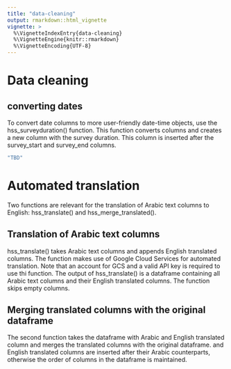 ```yaml
---
title: "data-cleaning"
output: rmarkdown::html_vignette
vignette: >
  %\VignetteIndexEntry{data-cleaning}
  %\VignetteEngine{knitr::rmarkdown}
  %\VignetteEncoding{UTF-8}
---
```


# Data cleaning

## converting dates
To convert date columns to more user-friendly date-time objects, use the hss_surveyduration()
function. This function converts columns and creates a new column with the survey duration. This column is inserted after the survey_start and survey_end columns.

```r
"TBD"
```

# Automated translation
Two functions are relevant for the translation of Arabic text columns to English: hss_translate() and hss_merge_translated().

## Translation of Arabic text columns
hss_translate() takes Arabic text columns and appends English translated columns. The function makes use of Google Cloud Services for automated translation. Note that an account for GCS and a valid API key is required to use thi function. The output of hss_translate() is a dataframe containing all Arabic text columns and their English translated columns. The function skips empty columns.

## Merging translated columns with the original dataframe
The second function takes the dataframe with Arabic and English translated column and merges the translated columns with the original dataframe. and English translated columns are inserted after their Arabic counterparts, otherwise the order of columns in the dataframe is maintained.
